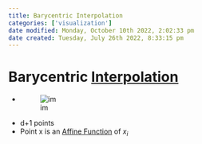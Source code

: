 ```yaml
---
title: Barycentric Interpolation
categories: ['visualization']
date modified: Monday, October 10th 2022, 2:02:33 pm
date created: Tuesday, July 26th 2022, 8:33:15 pm
---
```


# Barycentric [Interpolation](Interpolation.qmd)
- ![im](images/Pasted%20image%2020220411124941.png)
- d+1 points
- Point x is an [Affine Function](Affine%20Function.qmd) of $x_i$



